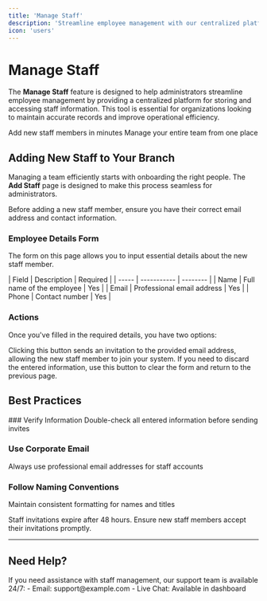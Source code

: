 ```yaml
---
title: 'Manage Staff'
description: 'Streamline employee management with our centralized platform'
icon: 'users'
---
```


# Manage Staff

The **Manage Staff** feature is designed to help administrators streamline employee management by providing a centralized platform for storing and accessing staff information. This tool is essential for organizations looking to maintain accurate records and improve operational efficiency.

<CardGroup>
  <Card title="Quick Add" icon="plus">
    Add new staff members in minutes
  </Card>
  <Card title="Easy Management" icon="users">
    Manage your entire team from one place
  </Card>
</CardGroup>

## Adding New Staff to Your Branch

Managing a team efficiently starts with onboarding the right people. The **Add Staff** page is designed to make this process seamless for administrators.

<Tip>
  Before adding a new staff member, ensure you have their correct email address and contact information.
</Tip>

### Employee Details Form

The form on this page allows you to input essential details about the new staff member.

<AccordionGroup>
  <Accordion title="Required Fields">
    | Field | Description | Required |
    | ----- | ----------- | -------- |
    | Name | Full name of the employee | Yes |
    | Email | Professional email address | Yes |
    | Phone | Contact number | Yes |
  </Accordion>
</AccordionGroup>

### Actions

Once you've filled in the required details, you have two options:

<CardGroup>
  <Card title="Send Invite" icon="envelope">
    Clicking this button sends an invitation to the provided email address, allowing the new staff member to join your system.
  </Card>
  <Card title="Cancel" icon="x">
    If you need to discard the entered information, use this button to clear the form and return to the previous page.
  </Card>
</CardGroup>

## Best Practices

<Steps>
  ### Verify Information
  Double-check all entered information before sending invites

  ### Use Corporate Email
  Always use professional email addresses for staff accounts

  ### Follow Naming Conventions
  Maintain consistent formatting for names and titles
</Steps>

<Warning>
  Staff invitations expire after 48 hours. Ensure new staff members accept their invitations promptly.
</Warning>

---

## Need Help?

<Card title="Support" icon="lifebuoy">
  If you need assistance with staff management, our support team is available 24/7:
  - Email: support@example.com
  - Live Chat: Available in dashboard
</Card>